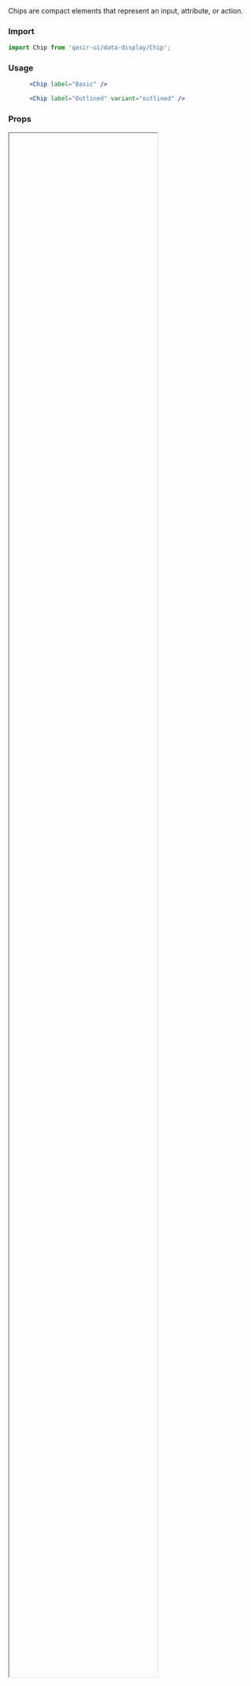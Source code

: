 
<Meta title="Components/Data Display/Chip"/>

<Title>Chip</Title>
<Subtitle>Chips are compact elements that represent an input, attribute, or action.
</Subtitle>


### Import
```js
import Chip from 'qasir-ui/data-display/Chip';
```

### Usage

```jsx
      <Chip label="Basic" />
```
```jsx 
      <Chip label="Outlined" variant="outlined" />
```

### Props

<IFrame url="https://material-ui.com/api/chip/#props" height="80%" />

### Design

<Figma
  url="https://www.figma.com/file/gBOrYt3aAEcgk2QZDPrWKCIl/Qasir-Design-System?node-id=2409%3A861"
  height="50%"
  defaultCollapsed
/>